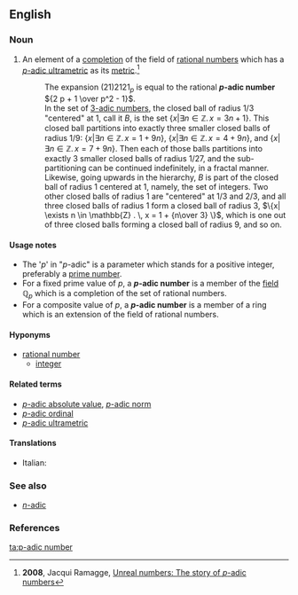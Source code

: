 {{DISPLAYTITLE:''p''-adic number}}
==English==
{{wikipedia|p-adic number|''p''-adic number}}

===Noun===
{{en-noun|sg=''p''[[-adic]] [[number]]|pl='''[[p-adic numbers|''p''-adic numbers]]'''}}

# {{mathematics}} An element of a [[completion]] of the field of [[rational number]]s which has a [[p-adic ultrametric|''p''-adic ultrametric]] as its [[metric]].<ref>'''2008''', Jacqui Ramagge, [http://www.uow.edu.au/content/groups/public/@web/@inf/@math/documents/web/uow061321.pdf Unreal numbers: The story of ''p''-adic numbers]</ref>
#: The expansion (21)2121<sub>''p''</sub> is equal to the rational <b>''p''-adic number</b> <math>{2 p + 1 \over p^2 - 1}</math>.
#: In the set of [[p-adic number|3-adic numbers]], the closed ball of radius 1/3 "centered" at 1, call it ''B'', is the set <math> \{x | \exists n \in \mathbb{Z} . \, x = 3 n + 1 \} </math>.  This closed ball partitions into exactly three smaller closed balls of radius 1/9: <math>\{x | \exists n \in \mathbb{Z} . \, x = 1 + 9 n \} </math>, <math>\{x | \exists n \in \mathbb{Z} . \, x = 4 + 9 n \}</math>, and <math>\{x | \exists n \in \mathbb{Z} . \, x = 7 + 9 n \} </math>.  Then each of those balls partitions into exactly 3 smaller closed balls of radius 1/27, and the sub-partitioning can be continued indefinitely, in a fractal manner.<br>Likewise, going upwards in the hierarchy, ''B'' is part of the closed ball of radius 1 centered at 1, namely, the set of integers.  Two other closed balls of radius 1 are "centered" at 1/3 and 2/3, and all three closed balls of radius 1 form a closed ball of radius 3, <math>\{x| \exists n \in \mathbb{Z} . \, x = 1 + {n\over 3} \} </math>, which is one out of three closed balls forming a closed ball of radius 9, and so on. 

====Usage notes====
* The '<i>p</i>' in "''p''-adic" is a parameter which stands for a positive integer, preferably a [[prime number]].
* For a fixed prime value of ''p'', a <b>''p''-adic number</b> is a member of the [[field]] <math>\mathbb{Q}_p</math> which is a completion of the set of rational numbers.
* For a composite value of ''p'', a <b>''p''-adic number</b> is a member of a ring which is an extension of the field of rational numbers. <!-- Is it also a completion? --> 

====Hyponyms====
* [[rational number]]
** [[integer]]

====Related terms====
* [[p-adic absolute value|''p''-adic absolute value]], [[p-adic norm|''p''-adic norm]]
* [[p-adic ordinal|''p''-adic ordinal]]
* [[p-adic ultrametric|''p''-adic ultrametric]]

====Translations====
{{trans-top}}
* Italian: {{t-|it|numero p-adico|m}}
{{trans-mid}}
{{trans-bottom}}

===See also===
* [[n-adic|''n''-adic]]

===References===
<references />

[[ta:p-adic number]]